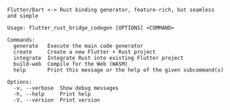 ```
Flutter/Dart <-> Rust binding generator, feature-rich, but seamless and simple

Usage: flutter_rust_bridge_codegen [OPTIONS] <COMMAND>

Commands:
  generate   Execute the main code generator
  create     Create a new Flutter + Rust project
  integrate  Integrate Rust into existing Flutter project
  build-web  Compile for the Web (WASM)
  help       Print this message or the help of the given subcommand(s)

Options:
  -v, --verbose  Show debug messages
  -h, --help     Print help
  -V, --version  Print version
```